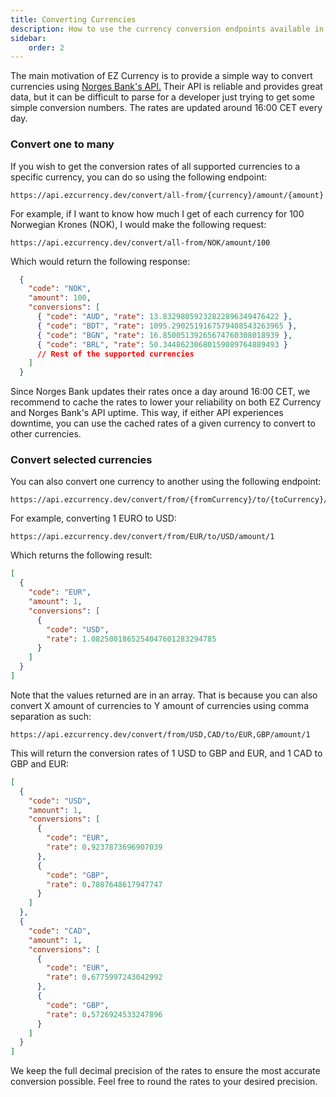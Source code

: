 ```yaml
---
title: Converting Currencies
description: How to use the currency conversion endpoints available in EZ Currency.
sidebar:
    order: 2
---
```



The main motivation of EZ Currency is to provide a simple way to convert currencies using [Norges Bank's API.](https://app.norges-bank.no/query/index.html#/en/currency)
Their API is reliable and provides great data, but it can be difficult to parse for a developer just trying to get some simple conversion numbers.
The rates are updated around 16:00 CET every day.

### Convert one to many

If you wish to get the conversion rates of all supported currencies to a specific currency, you can do so using the following endpoint:
```
https://api.ezcurrency.dev/convert/all-from/{currency}/amount/{amount}
```

For example, if I want to know how much I get of each currency for 100 Norwegian Krones (NOK), I would make the following request:
```
https://api.ezcurrency.dev/convert/all-from/NOK/amount/100
```

Which would return the following response:
```json
  {
    "code": "NOK",
    "amount": 100,
    "conversions": [
      { "code": "AUD", "rate": 13.83298059232822896349476422 },
      { "code": "BDT", "rate": 1095.2902519167579408543263965 },
      { "code": "BGN", "rate": 16.85005139265674760308018939 },
      { "code": "BRL", "rate": 50.34486230680159089764889493 }
      // Rest of the supported currencies
    ]
  }
```
<Aside type="tip">
Since Norges Bank updates their rates once a day around 16:00 CET, we recommend to cache the rates to lower your reliability on both EZ Currency and Norges Bank's API uptime.
This way, if either API experiences downtime, you can use the cached rates of a given currency to convert to other currencies.
</Aside>

### Convert selected currencies
You can also convert one currency to another using the following endpoint:

```
https://api.ezcurrency.dev/convert/from/{fromCurrency}/to/{toCurrency}/amount/{amount} 
```
For example, converting 1 EURO to USD:
```
https://api.ezcurrency.dev/convert/from/EUR/to/USD/amount/1
```

Which returns the following result:
```json
[
  {
    "code": "EUR",
    "amount": 1,
    "conversions": [
      {
        "code": "USD",
        "rate": 1.0825001865254047601283294785
      }
    ]
  }
]
```

Note that the values returned are in an array. That is because
you can also convert X amount of currencies to Y amount of currencies using comma separation as such:
```
https://api.ezcurrency.dev/convert/from/USD,CAD/to/EUR,GBP/amount/1
```
This will return the conversion rates of 1 USD to GBP and EUR, and 1 CAD to GBP and EUR:
```json
[
  {
    "code": "USD",
    "amount": 1,
    "conversions": [
      {
        "code": "EUR",
        "rate": 0.9237873696907039
      },
      {
        "code": "GBP",
        "rate": 0.7807648617947747
      }
    ]
  },
  {
    "code": "CAD",
    "amount": 1,
    "conversions": [
      {
        "code": "EUR",
        "rate": 0.6775997243042992
      },
      {
        "code": "GBP",
        "rate": 0.5726924533247896
      }
    ]
  }
]
```
<Aside type="note">
We keep the full decimal precision of the rates to ensure the most accurate conversion possible. Feel free to round the rates to your desired precision.
</Aside>
